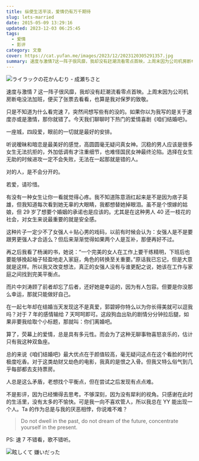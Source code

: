 ```yaml
---
title: 纵使生活平淡，爱情仍有万千期待
slug: lets-married
date: 2015-05-09 13:29:16
updated: 2023-12-03 06:25:45
tags:
  - 爱情
  - 影评
category: 文章
cover: https://cat.yufan.me/images/2023/12/2023120305291357.jpg
summary: 速度与激情7这一阵子很风靡，我却没有赶潮流看零点首映，上周末因为公司机房断电没法加班，便买了张票去看看，也算是我对保罗的致敬。
---
```


![ライラックの花かんむり - 成瀬ちさと](https://cat.yufan.me/images/2023/12/2023120901275200.jpg)

<MusicPlayer netease={2007905374} />

速度与激情 7 这一阵子很风靡，我却没有赶潮流看零点首映。上周末因为公司机房断电没法加班，便买了张票去看看，也算是我对保罗的致敬。

只是不知道为什么看完速 7，突然间想写些有的没的。如果你以为我写的是关于速度亦或是激情，那你就错了。今天我们聊聊时下热门的爱情喜剧《咱们结婚吧》。

一座城，四段爱，眼前的一切就是最好的安排。

听说暧昧和暗恋是最美好的感觉，高圆圆毫无疑问真女神。沉稳的男人应该是很多女生无法抗拒的，外加低调有才注重细节，也难怪国民女神最终沦陷。选择在女生无助的时候进攻一定不会失败，无法在一起那就是错的人。

对的人，是不会分开的。

若爱，请珍惜。

有没有一种女生让你一看就觉得心疼。我不知道陈意涵红起来是不是因为痞子英雄，但我知道每次看到她无辜的大眼睛，我都想替她掉眼泪。虽不是个恨嫁的姑娘，但 29 岁了想要个婚姻的承诺也是应该的。尤其是在这种男人 40 还一枝花的社会，对女生来说最重要的就是安全感。

这种片子一定少不了女强人＋贴心男的戏码，以前有时候会认为：女强人是不是要跟男更强人才合适么？但后来渐渐觉得如果两个人是互补，那便再好不过。

再之后我看了杨澜的书，她说：“一个完美的女人在工作上要干练精明，下班后也要能够挽起袖子轻盈地走入家庭，角色的转换至关重要。”原话我已忘记，但是大意就是这样。所以我又改变想法，真正的女强人没有与谁更配之说，她该在工作与家庭之间找到完美平衡点。

而片中刘涛顾了前者却忘了后者，还好她是幸运的，因为有人包容。但要是你没那么幸运，那就只能做好自己。

在一起七年却在结婚当天发现这不是真爱，郭碧婷你特么以为你长得美就可以逗我吗？对于 7 年的感情输给 7 天呵呵即可。这段狗血出轨的剧情分分钟拉后腿，如果非要我给取个小标题，那就叫：你们离婚吧。

算了，荧幕上的爱情，总是具有多元性。而会为了这种无聊事物喜怒哀乐的，估计只有我这种双鱼座。

总的来说《咱们结婚吧》最大优点在于颜值较高，毫无疑问这点在这个看脸的时代极度吃香。对于这类劫财又劫色的电影，我真的是恨之入骨。但我又特么俗气到几乎每部都去支持票房。

人总是这么矛盾，老想找个平衡点，但在尝试之后发现有点点难。

不是影评，因为已经懒得去思考。不够深刻，因为没有犀利的视角。只感谢在此时的生活里，没有太多的不愉快。可是我一向不喜欢管人，所以我总在 YY 能出现一个人。Ta 的作为总是与我的厌恶相悖，你说难不难？

> Do not dwell in the past, do not dream of the future, concentrate yourself in the present.

PS: 速 7 不错看，歌不错听。

![眩しくて 嫌いだった](https://cat.yufan.me/images/2023/12/2023120306243223.jpg)
